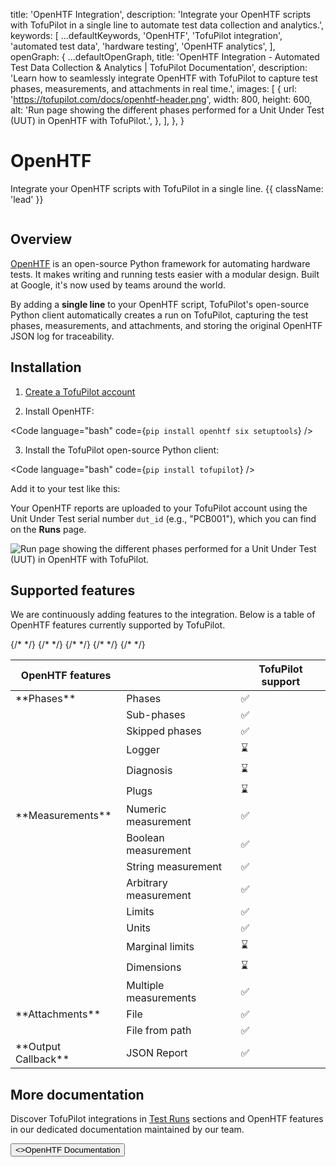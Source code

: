 
  title: 'OpenHTF Integration',
  description:
    'Integrate your OpenHTF scripts with TofuPilot in a single line to automate test data collection and analytics.',
  keywords: [
    ...defaultKeywords,
    'OpenHTF',
    'TofuPilot integration',
    'automated test data',
    'hardware testing',
    'OpenHTF analytics',
  ],
  openGraph: {
    ...defaultOpenGraph,
    title:
      'OpenHTF Integration - Automated Test Data Collection & Analytics | TofuPilot Documentation',
    description:
      'Learn how to seamlessly integrate OpenHTF with TofuPilot to capture test phases, measurements, and attachments in real time.',
    images: [
      {
        url: 'https://tofupilot.com/docs/openhtf-header.png',
        width: 800,
        height: 600,
        alt: 'Run page showing the different phases performed for a Unit Under Test (UUT) in OpenHTF with TofuPilot.',
      },
    ],
  },
}

# OpenHTF

Integrate your OpenHTF scripts with TofuPilot in a single line. {{ className: 'lead' }}

<Image src="/openhtf-header.png" alt="" />

## Overview

[OpenHTF](https://openhtf.com) is an open-source Python framework for automating hardware tests. It makes writing and running tests easier with a modular design. Built at Google, it's now used by teams around the world.

By adding a **single line** to your OpenHTF script, TofuPilot's open-source Python client automatically creates a run on TofuPilot, capturing the test phases, measurements, and attachments, and storing the original OpenHTF JSON log for traceability.

## Installation

1. [Create a TofuPilot account](https://tofupilot.app/auth/signup)

2. Install OpenHTF:

<Code language="bash" code={`pip install openhtf six setuptools`} />

3. Install the TofuPilot open-source Python client:

<Code language="bash" code={`pip install tofupilot`} />

Add it to your test like this:

<CodeGithub branch="main" path="docs_tofupilot/integrations/openhtf/main.py" />

Your OpenHTF reports are uploaded to your TofuPilot account using the Unit Under Test serial number `dut_id` (e.g., "PCB001"), which you can find on the **Runs** page.

<Image
  src="/output-callbacks-page-run.png"
  alt="Run page showing the different phases performed for a Unit Under Test (UUT) in OpenHTF with TofuPilot."
/>

## Supported features

We are continuously adding features to the integration. Below is a table of OpenHTF features currently supported by TofuPilot.

<table>
  <thead>
    <tr>
      <th>OpenHTF features</th>
      <th></th>
      <th>TofuPilot support</th>
    </tr>
  </thead>
  <tbody>
    <tr>
      <td>**Phases**</td>
      <td>Phases</td>
      <td>✅</td>
    </tr>
    <tr>
      <td />
      <td>Sub-phases</td>
      <td>✅</td>
    </tr>
    <tr>
      <td />
      <td>Skipped phases</td>
      <td>✅</td>
    </tr>
    {/* <tr>
      <td />
      <td>Logger</td>
      <td>⌛</td>
    </tr> */}
    {/* <tr>
      <td />
      <td>Diagnosis</td>
      <td>⌛</td>
    </tr> */}
    {/* <tr>
      <td />
      <td>Plugs</td>
      <td>⌛</td>
    </tr> */}
    <tr>
      <td>**Measurements**</td>
      <td>Numeric measurement</td>
      <td>✅</td>
    </tr>
    <tr>
      <td />
      <td>Boolean measurement</td>
      <td>✅</td>
    </tr>
    <tr>
      <td />
      <td>String measurement</td>
      <td>✅</td>
    </tr>
    <tr>
      <td />
      <td>Arbitrary measurement</td>
      <td>✅</td>
    </tr>
    <tr>
      <td />
      <td>Limits</td>
      <td>✅</td>
    </tr>
    <tr>
      <td />
      <td>Units</td>
      <td>✅</td>
    </tr>
    {/* <tr>
      <td />
      <td>Marginal limits</td>
      <td>⌛</td>
    </tr> */}
    {/* <tr>
      <td />
      <td>Dimensions</td>
      <td>⌛</td>
    </tr> */}
    <tr>
      <td />
      <td>Multiple measurements</td>
      <td>✅</td>
    </tr>
    <tr>
      <td>**Attachments**</td>
      <td>File</td>
      <td>✅</td>
    </tr>
    <tr>
      <td />
      <td>File from path</td>
      <td>✅</td>
    </tr>
    <tr>
      <td>**Output Callback**</td>
      <td>JSON Report</td>
      <td>✅</td>
    </tr>
  </tbody>
</table>

## More documentation

Discover TofuPilot integrations in [Test Runs](/procedures) sections and OpenHTF features in our dedicated documentation maintained by our team.

<Button variant="text" arrow="right" href="https://openhtf.org">
  <>OpenHTF Documentation</>
</Button>
